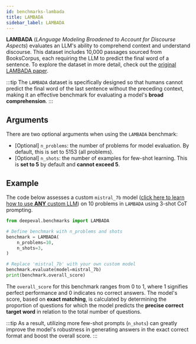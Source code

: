 ```yaml
---
id: benchmarks-lambada
title: LAMBADA
sidebar_label: LAMBADA
---
```


**LAMBADA** (_LAnguage Modeling Broadened to Account for Discourse Aspects_) evaluates an LLM's ability to comprehend context and understand discourse. This dataset includes 10,000 passages sourced from BooksCorpus, each requiring the LLM to predict the final word of a sentence. To explore the dataset in more detail, check out the [original LAMBADA paper](https://arxiv.org/abs/1606.06031).

:::tip
The `LAMBADA` dataset is specifically designed so that humans cannot predict the final word of the last sentence without the preceding context, making it an effective benchmark for evaluating a model's **broad comprehension**.
:::

## Arguments

There are two optional arguments when using the `LAMBADA` benchmark:

- [Optional] `n_problems`: the number of problems for model evaluation. By default, this is set to 5153 (all problems).
- [Optional] `n_shots`: the number of examples for few-shot learning. This is **set to 5** by default and **cannot exceed 5**.

## Example

The code below assesses a custom `mistral_7b` model ([click here to learn how to use **ANY** custom LLM](/docs/benchmarks-introduction#benchmarking-your-llm)) on 10 problems in `LAMBADA` using 3-shot CoT prompting.

```python
from deepeval.benchmarks import LAMBADA

# Define benchmark with n_problems and shots
benchmark = LAMBADA(
    n_problems=10,
    n_shots=3,
)

# Replace 'mistral_7b' with your own custom model
benchmark.evaluate(model=mistral_7b)
print(benchmark.overall_score)
```

The `overall_score` for this benchmark ranges from 0 to 1, where 1 signifies perfect performance and 0 indicates no correct answers. The model's score, based on **exact matching**, is calculated by determining the proportion of questions for which the model predicts the **precise correct target word** in relation to the total number of questions.

:::tip
As a result, utilizing more few-shot prompts (`n_shots`) can greatly improve the model's robustness in generating answers in the exact correct format and boost the overall score.
:::
